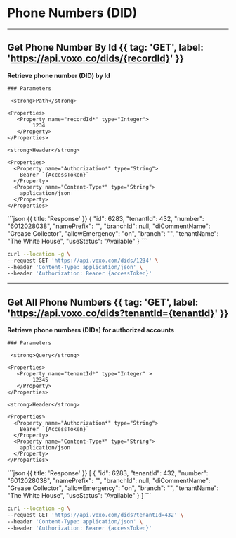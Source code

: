 
# Phone Numbers (DID)

---

## Get Phone Number By Id {{ tag: 'GET', label: 'https://api.voxo.co/dids/{recordId}' }}

<Row>
  <Col>
    <strong>Retrieve phone number (DID) by Id</strong>

    ### Parameters

     <strong>Path</strong>

    <Properties>
       <Property name="recordId*" type="Integer">
            1234
       </Property>
    </Properties>

    <strong>Header</strong>

    <Properties>
      <Property name="Authorization*" type="String">
        Bearer `{AccessToken}`
      </Property>
      <Property name="Content-Type*" type="String">
        application/json
      </Property>
    </Properties>

  </Col>
  <Col sticky>
    ```json {{ title: 'Response' }}
    {
        "id": 6283,
        "tenantId": 432,
        "number": "6012028038",
        "namePrefix": "",
        "branchId": null,
        "diCommentName": "Grease Collector",
        "allowEmergency": "on",
        "branch": "",
        "tenantName": "The White House",
        "useStatus": "Available"
    }
    ```
  </Col>
</Row>


```bash {{ title: 'cURL' }}
curl --location -g \
--request GET 'https://api.voxo.com/dids/1234' \
--header 'Content-Type: application/json' \
--header 'Authorization: Bearer {accessToken}'
```

---

## Get All Phone Numbers {{ tag: 'GET', label: 'https://api.voxo.co/dids?tenantId={tenantId}' }}

<Row>
  <Col>
    <strong>Retrieve phone numbers (DIDs) for authorized accounts</strong>

    ### Parameters

     <strong>Query</strong>

    <Properties>
       <Property name="tenantId*" type="Integer" >
            12345
       </Property>
    </Properties>

    <strong>Header</strong>

    <Properties>
      <Property name="Authorization*" type="String">
        Bearer `{AccessToken}`
      </Property>
      <Property name="Content-Type*" type="String">
        application/json
      </Property>
    </Properties>

  </Col>
  <Col sticky>
    ```json {{ title: 'Response' }}
    [
        {
            "id": 6283,
            "tenantId": 432,
            "number": "6012028038",
            "namePrefix": "",
            "branchId": null,
            "diCommentName": "Grease Collector",
            "allowEmergency": "on",
            "branch": "",
            "tenantName": "The White House",
            "useStatus": "Available"
        }
    ]
    ```
  </Col>
</Row>


```bash {{ title: 'cURL' }}
curl --location -g \
--request GET 'https://api.voxo.com/dids?tenantId=432' \
--header 'Content-Type: application/json' \
--header 'Authorization: Bearer {accessToken}'
```

